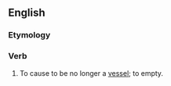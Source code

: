 ==English==
===Etymology===
{{prefix|un|vessel|lang=en}}

===Verb===
{{en-verb}}
# {{context|transitive|obsolete|lang=en}} To cause to be no longer a [[vessel]]; to empty.